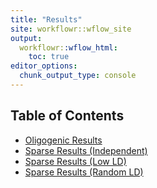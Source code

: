 ```yaml
---
title: "Results"
site: workflowr::wflow_site
output:
  workflowr::wflow_html:
    toc: true
editor_options:
  chunk_output_type: console
---
```


## Table of Contents

- [Oligogenic Results](oligo_results.html)
- [Sparse Results (Independent)](sparse_block_results.html)
- [Sparse Results (Low LD)](sparse_results_low_ld.html)
- [Sparse Results (Random LD)](sparse_results_random_ld.html)
